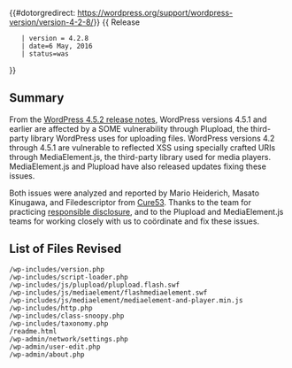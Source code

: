 {{#dotorgredirect: https://wordpress.org/support/wordpress-version/version-4-2-8/}}
{{Languages|
{{en|Version 4.2.8}}
{{ja|Version 4.2.8}}
}}
{{ Release
    | version = 4.2.8
    | date=6 May, 2016
    | status=was
}}

== Summary ==

From the [https://wordpress.org/news/2016/05/wordpress-4-5-2/ WordPress 4.5.2 release notes], WordPress versions 4.5.1 and earlier are affected by a SOME vulnerability through Plupload, the third-party library WordPress uses for uploading files. WordPress versions 4.2 through 4.5.1 are vulnerable to reflected XSS using specially crafted URIs through MediaElement.js, the third-party library used for media players. MediaElement.js and Plupload have also released updates fixing these issues.

Both issues were analyzed and reported by Mario Heiderich, Masato Kinugawa, and Filedescriptor from [https://cure53.de/ Cure53]. Thanks to the team for practicing [https://make.wordpress.org/core/handbook/testing/reporting-security-vulnerabilities/ responsible disclosure], and to the Plupload and MediaElement.js teams for working closely with us to coördinate and fix these issues.

== List of Files Revised ==
 
<pre>
/wp-includes/version.php
/wp-includes/script-loader.php
/wp-includes/js/plupload/plupload.flash.swf
/wp-includes/js/mediaelement/flashmediaelement.swf
/wp-includes/js/mediaelement/mediaelement-and-player.min.js
/wp-includes/http.php
/wp-includes/class-snoopy.php
/wp-includes/taxonomy.php
/readme.html
/wp-admin/network/settings.php
/wp-admin/user-edit.php
/wp-admin/about.php
</pre>